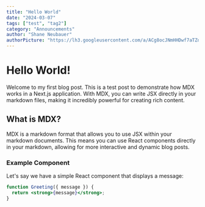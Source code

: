 ```yaml
---
title: "Hello World"
date: "2024-03-07"
tags: ["test", "tag2"]
category: "Announcements"
author: "Shane Neubauer"
authorPicture: "https://lh3.googleusercontent.com/a/ACg8ocJNmHHDwf7aTZdgL3rqTTZRWXvb_KRCDA-Mucv4NdkwrsJY=s96-c"
---
```


# Hello World!

Welcome to my first blog post. This is a test post to demonstrate how MDX works in a Next.js application. With MDX, you can write JSX directly in your markdown files, making it incredibly powerful for creating rich content.

## What is MDX?

MDX is a markdown format that allows you to use JSX within your markdown documents. This means you can use React components directly in your markdown, allowing for more interactive and dynamic blog posts.

### Example Component

Let's say we have a simple React component that displays a message:

```jsx
function Greeting({ message }) {
  return <strong>{message}</strong>;
}
```
